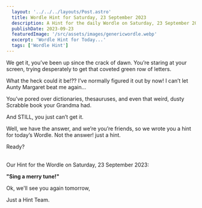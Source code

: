 ```yaml
---
  layout: '../../../layouts/Post.astro'
  title: Wordle Hint for Saturday, 23 September 2023
  description: A Hint for the daily Wordle on Saturday, 23 September 2023
  publishDate: 2023-09-23
  featuredImage: '/src/assets/images/genericwordle.webp'
  excerpt: 'Wordle Hint for Today...'
  tags: ['Wordle Hint']
---
```


  We get it, you’ve been up since the crack of dawn. You’re staring at your screen, trying desperately to get that coveted green row of letters. 

  What the heck could it be!??
  I’ve normally figured it out by now!
  I can’t let Aunty Margaret beat me again… 

  You’ve pored over dictionaries, thesauruses, and even that weird, dusty Scrabble book your Grandma had.

  And STILL, you just can’t get it. 

  Well, we have the answer, and we’re you’re friends, so we wrote you a hint for today’s Wordle.
  Not the answer! just a hint. 

  Ready?<br /><br />

  Our Hint for the Wordle on Saturday, 23 September 2023:

  **"Sing a merry tune!"**

  Ok, we'll see you again tomorrow, 

  Just a Hint Team.
  